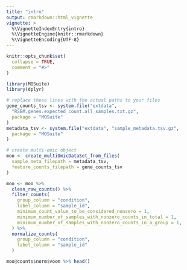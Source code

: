 ```yaml
---
title: "intro"
output: rmarkdown::html_vignette
vignette: >
  %\VignetteIndexEntry{intro}
  %\VignetteEngine{knitr::rmarkdown}
  %\VignetteEncoding{UTF-8}
---
```


```r
knitr::opts_chunk$set(
  collapse = TRUE,
  comment = "#>"
)
```

```r
library(MOSuite)
library(dplyr)
```

```r
# replace these lines with the actual paths to your files
gene_counts_tsv <- system.file("extdata",
  "RSEM.genes.expected_count.all_samples.txt.gz",
  package = "MOSuite"
)
metadata_tsv <- system.file("extdata", "sample_metadata.tsv.gz",
  package = "MOSuite"
)

# create multi-omic object
moo <- create_multiOmicDataSet_from_files(
  sample_meta_filepath = metadata_tsv,
  feature_counts_filepath = gene_counts_tsv
)

moo <- moo %>%
  clean_raw_counts() %>%
  filter_counts(
    group_column = "condition",
    label_column = "sample_id",
    minimum_count_value_to_be_considered_nonzero = 1,
    minimum_number_of_samples_with_nonzero_counts_in_total = 1,
    minimum_number_of_samples_with_nonzero_counts_in_a_group = 1,
  ) %>%
  normalize_counts(
    group_column = "condition",
    label_column = "sample_id"
  )

moo@counts$norm$voom %>% head()
```
